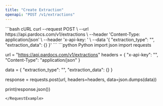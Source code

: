 ```yaml
---
title: "Create Extraction"
openapi: "POST /v1/extractions"
---
```


<RequestExample>
```bash cURL
curl --request POST \
  --url https://api.pardocs.com/v1/extractions \
  --header 'Content-Type: application/json' \
  --header 'x-api-key: <api-key>' \
  --data '{
  "extraction_type": "<string>",
  "extraction_data": {}
}'
```
```python Python
import json
import requests

url = "https://api.pardocs.com/v1/extractions"
headers = {
    "x-api-key": "<api-key>",
    "Content-Type": "application/json"
}

data = {
    "extraction_type": "<string>",
    "extraction_data": {}
}

response = requests.post(url, headers=headers, data=json.dumps(data))

print(response.json())
```
</RequestExample>
